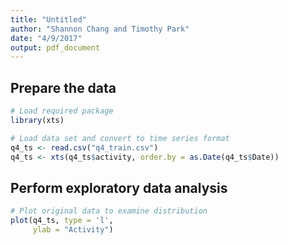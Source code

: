 ```yaml
---
title: "Untitled"
author: "Shannon Chang and Timothy Park"
date: "4/9/2017"
output: pdf_document
---
```


## Prepare the data
```r
# Load required package
library(xts)

# Load data set and convert to time series format
q4_ts <- read.csv("q4_train.csv")
q4_ts <- xts(q4_ts$activity, order.by = as.Date(q4_ts$Date))
```

## Perform exploratory data analysis
```r
# Plot original data to examine distribution
plot(q4_ts, type = 'l', 
     ylab = "Activity")
```
